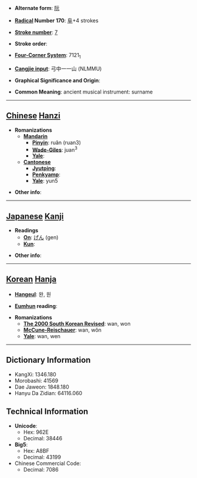 * '''Alternate form''': [[阮]]

* '''[[Wiktionary:Chinese radical index| Radical]] Number 170''': [[Wiktionary:Chinese radical index 阜|阜]]+4 strokes

* '''[[Wiktionary:Chinese total strokes index|Stroke number]]''': [[Wiktionary:Chinese total strokes index 7|7]]

* '''Stroke order''': 

* '''[[Wiktionary:Chinese four corner index|Four-Corner System]]''': 7121<sub>1</sub>

* '''[[Wiktionary:Chinese Cangjie index|Cangjie input]]''': 弓中一一山 (NLMMU)

* '''Graphical Significance and Origin''': 

* '''Common Meaning''': ancient musical instrument: surname

----

== [[Chinese]] [[Hanzi]] ==

* '''Romanizations'''
** '''[[Mandarin]]'''
*** '''[[Pinyin]]''': ruǎn (ruan3)
*** '''[[Wade-Giles]]''': juan<sup>3</sup>
*** '''[[Yale]]''': 
** '''[[Cantonese]]'''
*** '''[[Jyutping]]''':
*** '''[[Penkyamp]]''': 
*** '''[[Yale]]''': yun5

* '''Other info''': 

----

== [[Japanese]] [[Kanji]] ==

* '''Readings'''
** '''[[On]]''': [[げん]] (gen)
** '''[[Kun]]''': 

* '''Other info''':  

----

== [[Korean]] [[Hanja]] ==

* '''[[Hangeul]]''': 완, 원

* '''[[Eumhun]] reading''': 

* '''Romanizations'''
** '''[[The 2000 South Korean Revised Romanization|The 2000 South Korean Revised]]''': wan, won
** '''[[McCune-Reischauer]]''': wan, wŏn
** '''[[Yale]]''': wan, wen

----

== Dictionary Information ==

* KangXi: 1346.180
* Morobashi: 41569
* Dae Jaweon: 1848.180
* Hanyu Da Zidian: 64116.060

== Technical Information ==

* '''Unicode''':
** Hex: 962E
** Decimal: 38446
* '''Big5''':
** Hex: A8BF
** Decimal: 43199
* Chinese Commercial Code:
** Decimal: 7086